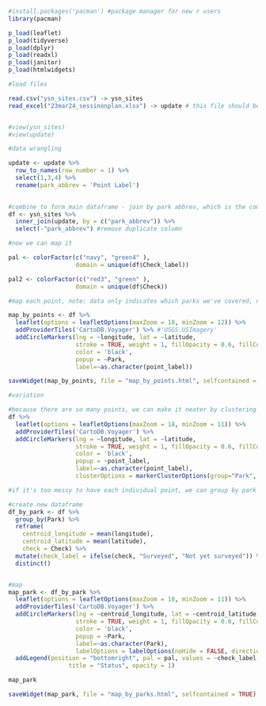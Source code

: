 ```r
#install.packages('pacman') #package manager for new r users
library(pacman)

p_load(leaflet)
p_load(tidyverse)
p_load(dplyr)
p_load(readxl)
p_load(janitor)
p_load(htmlwidgets)
```

```r
#load files

read.csv("ysn_sites.csv") -> ysn_sites
read_excel("23mar24_sessinonplan.xlsx") -> update # this file should be updated as we go along


#view(ysn_sites)
#view(update)
```

```r
#data wrangling

update <- update %>% 
  row_to_names(row_number = 1) %>%
  select(1,3,4) %>% 
  rename(park_abbrev = 'Point Label')
  

#combine to form main dataframe - join by park abbrev, which is the common column
df <- ysn_sites %>% 
  inner_join(update, by = c("park_abbrev")) %>%
  select(-"park_abbrev") #remove duplicate column

```

```r
#now we can map it

pal <- colorFactor(c("navy", "green4" ),
                   domain = unique(df$Check_label))

pal2 <- colorFactor(c("red3", "green" ),
                   domain = unique(df$Check))

#map each point, note: data only indicates which parks we've covered, not which point. so this is not 100% accurate

map_by_points <- df %>% 
  leaflet(options = leafletOptions(maxZoom = 18, minZoom = 12)) %>%
  addProviderTiles('CartoDB.Voyager') %>% #'USGS.USImagery'
  addCircleMarkers(lng = ~longitude, lat = ~latitude,
                   stroke = TRUE, weight = 1, fillOpacity = 0.6, fillColor = ~pal(Check),
                   color = 'black', 
                   popup = ~Park,
                   label=~as.character(point_label))

saveWidget(map_by_points, file = "map_by_points.html", selfcontained = TRUE) #export

```


```r
#variation

#because there are so many points, we can make it neater by clustering
df %>%
  leaflet(options = leafletOptions(maxZoom = 18, minZoom = 11)) %>%  
  addProviderTiles('CartoDB.Voyager') %>%
  addCircleMarkers(lng = ~longitude, lat = ~latitude,
                   stroke = TRUE, weight = 1, fillOpacity = 0.6, fillColor = ~pal(Check),
                   color = 'black', 
                   popup = ~point_label,
                   label=~as.character(point_label),
                   clusterOptions = markerClusterOptions(group="Park", freezeAtZoom = 12, fillColor="check")) #how come fillcolour by check doesnt work :((

```


```r
#if it's too messy to have each individual point, we can group by park (based on the average location)

#create new dataframe
df_by_park <- df %>%
  group_by(Park) %>%
  reframe(
    centroid_longitude = mean(longitude),
    centroid_latitude = mean(latitude),
    check = Check) %>%
  mutate(check_label = ifelse(check, "Surveyed", "Not yet surveyed")) %>% #change labels for the legend
  distinct() 


#map
map_park <- df_by_park %>% 
  leaflet(options = leafletOptions(maxZoom = 18, minZoom = 11)) %>%
  addProviderTiles('CartoDB.Voyager') %>%
  addCircleMarkers(lng = ~centroid_longitude, lat = ~centroid_latitude,
                   stroke = TRUE, weight = 1, fillOpacity = 0.6, fillColor = ~pal(check_label),
                   color = 'black', 
                   popup = ~Park,
                   label=~as.character(Park),
                   labelOptions = labelOptions(noHide = FALSE, direction = 'top', noOverlap = TRUE)) %>%
  addLegend(position = "bottomright", pal = pal, values = ~check_label,
                 title = "Status", opacity = 1)

map_park

saveWidget(map_park, file = "map_by_parks.html", selfcontained = TRUE)

```

